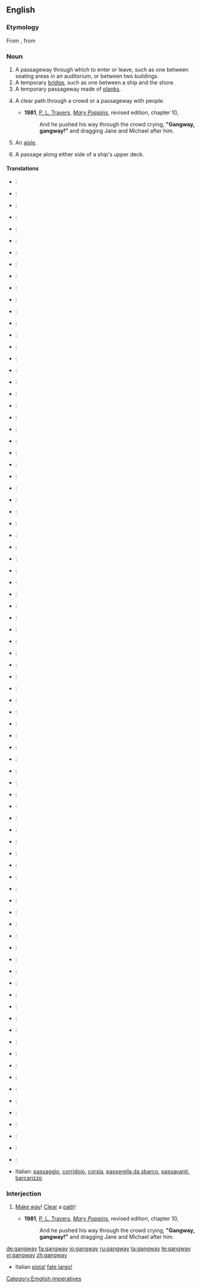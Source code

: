 ==English==

===Etymology===
From {{etyl|enm|en}}, from {{etyl|ang|en}} {{compound|gang|way}}

===Noun===
{{en-noun}}

# A passageway through which to enter or leave, such as one between seating areas in an auditorium, or between two buildings.
# A temporary [[bridge]], such as one between a ship and the shore.
# A temporary passageway made of [[plank]]s.
# {{context|usually|_|as|_|imperative}} A clear path through a crowd or a passageway with people. {{non-gloss definition|used as ellipsis for "Clear a gangway"}}
#* '''1981''', [[w:P. L. Travers|P. L. Travers]], [[w:Mary Poppins|''Mary Poppins'']], revised edition, chapter 10,
#*: And he pushed his way through the crowd crying, '''"Gangway, gangway!"''' and dragging Jane and Michael after him.
# {{British}} An [[aisle]].
# {{nautical}} A passage along either side of a ship's upper deck.

====Translations====
{{trans-top|passageway}}
* {{trreq|Arabic}}:
* {{trreq|Finnish}}:
* {{trreq|French}}:
* {{trreq|German}}:
* {{trreq|Italian}}:
* {{trreq|Japanese}}:
{{trans-mid}}
* {{trreq|Korean}}:
* {{trreq|Mandarin}}:
* {{trreq|Polish}}:
* {{trreq|Portuguese}}:
* {{trreq|Russian}}:
* {{trreq|Spanish}}:
{{trans-bottom}}
{{trans-top|temporary bridge}}
* {{trreq|Arabic}}:
* {{trreq|Finnish}}:
* {{trreq|French}}:
* {{trreq|German}}:
* {{trreq|Italian}}:
* {{trreq|Japanese}}:
{{trans-mid}}
* {{trreq|Korean}}:
* {{trreq|Mandarin}}:
* {{trreq|Polish}}:
* {{trreq|Portuguese}}:
* {{trreq|Russian}}:
* {{trreq|Spanish}}:
{{trans-bottom}}
{{trans-top|temporary plank bridge, path, or passageway}}
* {{trreq|Arabic}}:
* {{trreq|Finnish}}:
* {{trreq|French}}:
* {{trreq|German}}:
* {{trreq|Italian}}:
* {{trreq|Japanese}}:
{{trans-mid}}
* {{trreq|Korean}}:
* {{trreq|Mandarin}}:
* {{trreq|Polish}}:
* {{trreq|Portuguese}}:
* {{trreq|Russian}}:
* {{trreq|Spanish}}:
{{trans-bottom}}
{{trans-top|a clear path through a crowd or passageway}}
* {{trreq|Arabic}}:
* {{trreq|Finnish}}:
* {{trreq|French}}:
* {{trreq|German}}:
* {{trreq|Italian}}:
* {{trreq|Japanese}}:
{{trans-mid}}
* {{trreq|Korean}}:
* {{trreq|Mandarin}}:
* {{trreq|Polish}}:
* {{trreq|Portuguese}}:
* {{trreq|Russian}}:
* {{trreq|Spanish}}:
{{trans-bottom}}
{{trans-top|imperative to clear a path quickly}}
* {{trreq|Arabic}}:
* {{trreq|Finnish}}:
* {{trreq|French}}:
* {{trreq|German}}:
* {{trreq|Italian}}:
* {{trreq|Japanese}}:
{{trans-mid}}
* {{trreq|Korean}}:
* {{trreq|Mandarin}}:
* {{trreq|Polish}}:
* {{trreq|Portuguese}}:
* {{trreq|Russian}}:
* {{trreq|Spanish}}:
{{trans-bottom}}
{{trans-top|UK}}
* {{trreq|Arabic}}:
* {{trreq|Finnish}}:
* {{trreq|French}}:
* {{trreq|German}}:
* {{trreq|Italian}}:
* {{trreq|Japanese}}:
{{trans-mid}}
* {{trreq|Korean}}:
* {{trreq|Mandarin}}:
* {{trreq|Polish}}:
* {{trreq|Portuguese}}:
* {{trreq|Russian}}:
* {{trreq|Spanish}}:
{{trans-bottom}}
{{trans-top|nautical}}
* {{trreq|Arabic}}:
* {{trreq|Finnish}}:
* {{trreq|French}}:
* {{trreq|German}}:
* {{trreq|Italian}}:
* {{trreq|Japanese}}:
{{trans-mid}}
* {{trreq|Korean}}:
* {{trreq|Mandarin}}:
* {{trreq|Polish}}:
* {{trreq|Portuguese}}:
* {{trreq|Russian}}:
* {{trreq|Spanish}}:
{{trans-bottom}}
{{checktrans-top}}
* Italian: [[passaggio]], [[corridoio]], [[corsia]], [[passerella da sbarco]], [[passavanti]], [[barcarizzo]]
{{trans-mid}}
{{trans-bottom}}
[[Category:Emglish imperatives]]

===Interjection===
{{en-intj}}

# {{context|to a crowd}} [[make way|Make way]]! [[clear|Clear]] a [[path]]!
#* '''1981''', [[w:P. L. Travers|P. L. Travers]], [[w:Mary Poppins|''Mary Poppins'']], revised edition, chapter 10,
#*: And he pushed his way through the crowd crying, '''"Gangway, gangway!"''' and dragging Jane and Michael after him.

[[de:gangway]]
[[fa:gangway]]
[[io:gangway]]
[[ru:gangway]]
[[ta:gangway]]
[[te:gangway]]
[[vi:gangway]]
[[zh:gangway]]

*Italian [[pista!]] [[fate largo!]]